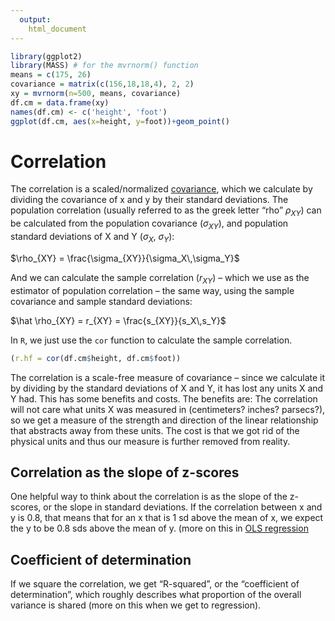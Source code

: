 ```yaml
---
  output: 
    html_document
---
```

  
```r
library(ggplot2)
library(MASS) # for the mvrnorm() function
means = c(175, 26)
covariance = matrix(c(156,18,18,4), 2, 2)
xy = mvrnorm(n=500, means, covariance)
df.cm = data.frame(xy)
names(df.cm) <- c('height', 'foot')
ggplot(df.cm, aes(x=height, y=foot))+geom_point()
```

# Correlation

The correlation is a scaled/normalized [covariance](covariance.html), which we calculate by dividing the covariance of x and y by their standard deviations.  The population correlation (usually referred to as the greek letter "rho" $\rho_{XY}$) can be calculated from the population covariance ($\sigma_{XY}$), and population standard deviations of X and Y ($\sigma_X$, $\sigma_Y$):

$\rho_{XY} = \frac{\sigma_{XY}}{\sigma_X\,\sigma_Y}$

And we can calculate the sample correlation ($r_{XY}$) -- which we use as the estimator of population correlation -- the same way, using the sample covariance and sample standard deviations:

$\hat \rho_{XY} = r_{XY} = \frac{s_{XY}}{s_X\,s_Y}$

In `R`, we just use the `cor` function to calculate the sample correlation.

```r
(r.hf = cor(df.cm$height, df.cm$foot))
```

The correlation is a scale-free measure of covariance -- since we calculate it by dividing by the standard deviations of X and Y, it has lost any units X and Y had.  This has some benefits and costs.  The benefits are: The correlation will not care what units X was measured in (centimeters? inches? parsecs?), so we get a measure of the strength and direction of the linear relationship that abstracts away from these units.  The cost is that we got rid of the physical units and thus our measure is further removed from reality.

## Correlation as the slope of z-scores

One helpful way to think about the correlation is as the slope of the z-scores, or the slope in standard deviations.  If the correlation between x and y is 0.8, that means that for an x that is 1 sd above the mean of x, we expect the y to be 0.8 sds above the mean of y.  (more on this in [OLS regression](bivariate-ols.html)

## Coefficient of determination

If we square the correlation, we get "R-squared", or the "coefficient of determination", which roughly describes what proportion of the overall variance is shared (more on this when we get to regression).
